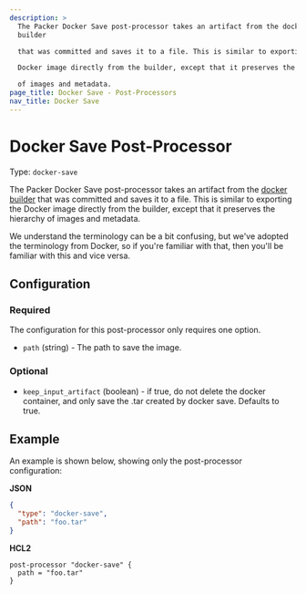 ```yaml
---
description: >
  The Packer Docker Save post-processor takes an artifact from the docker
  builder

  that was committed and saves it to a file. This is similar to exporting the

  Docker image directly from the builder, except that it preserves the hierarchy

  of images and metadata.
page_title: Docker Save - Post-Processors
nav_title: Docker Save
---
```


# Docker Save Post-Processor

Type: `docker-save`

The Packer Docker Save post-processor takes an artifact from the [docker
builder](/packer/plugins/builders/docker) that was committed and saves it to a file.
This is similar to exporting the Docker image directly from the builder, except
that it preserves the hierarchy of images and metadata.

We understand the terminology can be a bit confusing, but we've adopted the
terminology from Docker, so if you're familiar with that, then you'll be
familiar with this and vice versa.

## Configuration

### Required

The configuration for this post-processor only requires one option.

- `path` (string) - The path to save the image.

### Optional

- `keep_input_artifact` (boolean) - if true, do not delete the docker
  container, and only save the .tar created by docker save. Defaults to true.

## Example

An example is shown below, showing only the post-processor configuration:

**JSON**

```json
{
  "type": "docker-save",
  "path": "foo.tar"
}
```

**HCL2**

```hcl
post-processor "docker-save" {
  path = "foo.tar"
}
```

